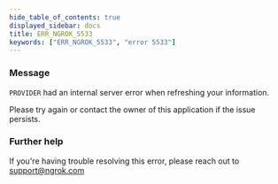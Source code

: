 ```yaml
---
hide_table_of_contents: true
displayed_sidebar: docs
title: ERR_NGROK_5533
keywords: ["ERR_NGROK_5533", "error 5533"]
---
```


### Message

`PROVIDER` had an internal server error when refreshing your information.

Please try again or contact the owner of this application if the issue persists.

### Further help

If you're having trouble resolving this error, please reach out to [support@ngrok.com](mailto:support@ngrok.com?subject=Help%20with%20ERR_NGROK_5533)

